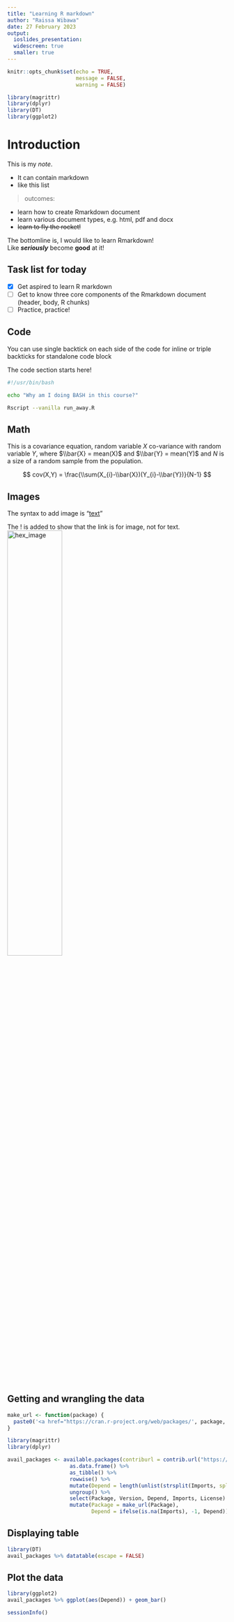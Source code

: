 ```yaml
---
title: "Learning R markdown"
author: "Raissa Wibawa"
date: 27 February 2023
output: 
  ioslides_presentation:
  widescreen: true
  smaller: true
---
```

```r
knitr::opts_chunk$set(echo = TRUE,
                      message = FALSE,
                      warning = FALSE)

library(magrittr)
library(dplyr)
library(DT)
library(ggplot2)
```

# Introduction {.tabset}
<div class="notes">
This is my *note*.

- It can contain markdown
- like this list
</div>

> outcomes:

- learn how to create Rmarkdown document
- learn various document types, e.g. html, pdf and docx
- ~~learn to fly the rocket!~~

The bottomline is, I would like to learn Rmarkdown!
<br> 
Like ***seriously*** become **good** at it!

## Task list for today

- [X] Get aspired to learn R markdown
- [ ] Get to know three core components of the Rmarkdown document (header, body, R chunks)
- [ ] Practice, practice!

## Code {.tabset}

You can use single backtick on each side of the code for inline or triple backticks for 
standalone code block

<div class="notes">
The code section starts here!
</div>

```BASH
#!/usr/bin/bash

echo "Why am I doing BASH in this course?"

Rscript --vanilla run_away.R
```

## Math
This is a covariance equation, random variable $X$ co-variance with random variable $Y$, where $\\bar{X} = mean(X)$ and $\\bar{Y} = mean(Y)$ and $N$ is a size of a random sample from the population.

$$
cov(X,Y) = \frac{\\sum(X_{i}-\\bar{X})(Y_{i}-\\bar{Y})}{N-1}
$$

## Images
The syntax to add image is "[text](link)"

The ! is added to show that the link is for image, not for text.
![hex_image](https://bookdown.org/yihui/rmarkdown/images/hex-rmarkdown.png){width=50%}

## Getting and wrangling the data

```r
make_url <- function(package) {
  paste0('<a href="https://cran.r-project.org/web/packages/', package, '">', package, '</a>')
}

library(magrittr)
library(dplyr)

avail_packages <- available.packages(contriburl = contrib.url("https://mirror.aarnet.edu.au/pub/CRAN/")) %>% 
                    as.data.frame() %>% 
                    as_tibble() %>% 
                    rowwise() %>% 
                    mutate(Depend = length(unlist(strsplit(Imports, split = ",")))) %>% 
                    ungroup() %>% 
                    select(Package, Version, Depend, Imports, License) %>% 
                    mutate(Package = make_url(Package),
                           Depend = ifelse(is.na(Imports), -1, Depend)) 
```

## Displaying table

```r
library(DT)
avail_packages %>% datatable(escape = FALSE)
```

## Plot the data

```r
library(ggplot2)
avail_packages %>% ggplot(aes(Depend)) + geom_bar()
```

```r
sessionInfo()
```

